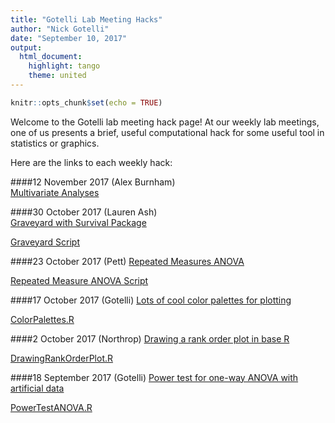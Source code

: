 ```yaml
---
title: "Gotelli Lab Meeting Hacks"
author: "Nick Gotelli"
date: "September 10, 2017"
output: 
  html_document: 
    highlight: tango
    theme: united
---
```


```r
knitr::opts_chunk$set(echo = TRUE)
```

Welcome to the Gotelli lab meeting hack page! At our weekly lab meetings, one of us presents a brief, useful computational hack for some useful tool in statistics or graphics.

Here are the links to each weekly hack:



####12 November 2017 (Alex Burnham)   
[Multivariate Analyses](AlexBurnham/LoCal_MV.html)   

####30 October 2017 (Lauren Ash)   
[Graveyard with Survival Package](LaurenAsh/Graveyard_Survival_Package.html)   

[Graveyard Script](LaurenAsh/Graveyard_Script_Updated.R)   
     
####23 October 2017 (Pett)
[Repeated Measures ANOVA](LindseyPett/Pett_AVbyFgTime.html)    
   
[Repeated Measure ANOVA Script](LindseyPett/Pett_AVbyFgTime.R)   
   
####17 October 2017 (Gotelli)
[Lots of cool color palettes for plotting](NickGotelli/ColorPalettes.html)

[ColorPalettes.R](NickGotelli/ColorPalettes.R)

####2 October 2017 (Northrop)
[Drawing a rank order plot in base R](AmandaNorthrop/DrawingRankOrderPlot.html)

[DrawingRankOrderPlot.R](AmandaNorthrop/DrawingRankOrderPlot.R)

####18 September 2017 (Gotelli)
[Power test for one-way ANOVA with artificial data](NickGotelli/PowerTestANOVA.html)

[PowerTestANOVA.R](NickGotelli/PowerTestANOVA.R)


